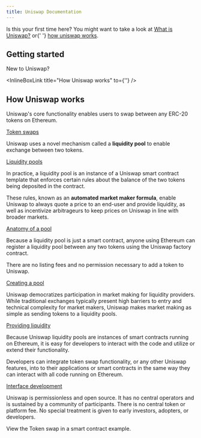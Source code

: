 ```yaml
---
title: Uniswap Documentation
---
```


<Info>
  Is this your first time here? You might want to take a look at <a href="">What is Uniswap?</a> or{' '}
  <a href="">how uniswap works</a>.
</Info>

## Getting started

<Wizard />

New to Uniswap?

<InlineBoxLink title="How Uniswap works" to={''} />

## How Uniswap works

Uniswap's core functionality enables users to swap between any ERC-20 tokens on Ethereum.

[Token swaps](/token-swaps)

Uniswap uses a novel mechanism called a **liquidity pool** to enable exchange between two tokens.

[Liquidity pools](/liquidity-pools)

In practice, a liquidity pool is an instance of a Uniswap smart contract template that enforces certain rules about the balance of the two tokens being deposited in the contract.

These rules, known as an **automated market maker formula**, enable Uniswap to always quote a price to an end-user and provide liquidity, as well as incentivize arbitrageurs to keep prices on Uniswap in line with broader markets.

[Anatomy of a pool](/liquidity-pools)

Because a liquidity pool is just a smart contract, anyone using Ethereum can register a liquidity pool between any two tokens using the Uniswap factory contract.

There are no listing fees and no permission necessary to add a token to Uniswap.

[Creating a pool](/liquidity-pools)

Uniswap democratizes participation in market making for liquidity providers. While traditional exchanges typically present high barriers to entry and technical complexity for market makers, Uniswap makes market making as simple as sending tokens to a liquidity pools.

[Providing liquidity](/liquidity-pools)

Because Uniswap liquidity pools are instances of smart contracts running on Ethereum, it is easy for developers to interact with the code and utilize or extend their functionality.

Developers can integrate token swap functionality, or any other Uniswap features, into to their applications or smart contracts in the same way they can interact with all code running on Ethereum.

[Interface development](/liquidity-pools)

Uniswap is permissionless and open source. It has no central operators and is sustained by a community of participants. There is no central token or platform fee. No special treatment is given to early investors, adopters, or developers.

<Github link="">View the Token swap in a smart contract example.</Github>
